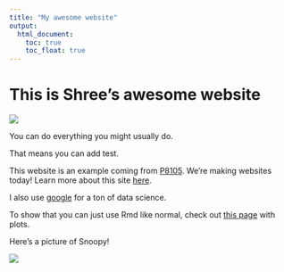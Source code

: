 ```yaml
---
title: "My awesome website"
output: 
  html_document:
    toc: true
    toc_float: true
---
```

 
# This is Shree's awesome website

![](https://media.giphy.com/media/drXGoW1iudhKw/giphy.gif)

You can do everything you might usually do. 

That means you can add test. 

This website is an example coming from [P8105](https://p8105.com/index.html). We're making websites today! Learn more about this site [here](about.html).

I also use [google](https://www.google.com/) for a ton of data science.

To show that you can just use Rmd like normal, check out [this page](plots.html) with plots. 

Here's a picture of Snoopy!

![](images/snoopy.png)



